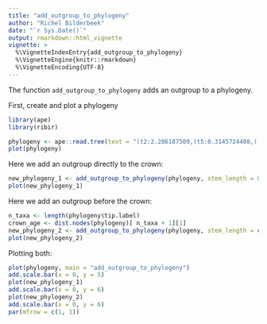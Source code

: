```yaml
---
title: "add_outgroup_to_phylogeny"
author: "Richel Bilderbeek"
date: "`r Sys.Date()`"
output: rmarkdown::html_vignette
vignette: >
  %\VignetteIndexEntry{add_outgroup_to_phylogeny}
  %\VignetteEngine{knitr::rmarkdown}
  %\VignetteEncoding{UTF-8}
---
```


The function `add_outgroup_to_phylogeny` adds an outgroup to a phylogeny.

First, create and plot a phylogeny

```r
library(ape)
library(ribir)

phylogeny <- ape::read.tree(text = "(t2:2.286187509,(t5:0.3145724408,((t1:0.08394513325,t4:0.08394513325):0.1558558349,t3:0.2398009682):0.07477147256):1.971615069);")
plot(phylogeny)
```

Here we add an outgroup directly to the crown:

```r
new_phylogeny_1 <- add_outgroup_to_phylogeny(phylogeny, stem_length = 0.0)
plot(new_phylogeny_1)
```

Here we add an outgroup before the crown:

```r
n_taxa <- length(phylogeny$tip.label)
crown_age <- dist.nodes(phylogeny)[ n_taxa + 1][1]
new_phylogeny_2 <- add_outgroup_to_phylogeny(phylogeny, stem_length = crown_age)
plot(new_phylogeny_2)
```

Plotting both:

```r
plot(phylogeny, main = "add_outgroup_to_phylogeny")
add.scale.bar(x = 0, y = 5)
plot(new_phylogeny_1)
add.scale.bar(x = 0, y = 6)
plot(new_phylogeny_2)
add.scale.bar(x = 0, y = 6)
par(mfrow = c(1, 1))
```
